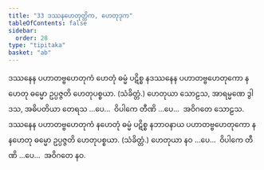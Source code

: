 ```yaml
---
title: "33 ဒဿနဟေတုတ္တိက, ဟေတုဒုက"
tableOfContents: false
sidebar:
  order: 28
type: "tipitaka"
basket: "ab"
---
```



<DynamicBreadcrumb />

<Division number="75">

<Paragraph number="199">
ဒဿနေန ပဟာတဗ္ဗဟေတုကံ ဟေတုံ ဓမ္မံ ပဋိစ္စ နဒဿနေန ပဟာတဗ္ဗဟေတုကော နဟေတု ဓမ္မော ဥပ္ပဇ္ဇတိ ဟေတုပစ္စယာ. (သံခိတ္တံ.) ဟေတုယာ သောဠသ, အာရမ္မဏေ ဒွါဒသ, အဓိပတိယာ တေရသ …ပေ…  ဝိပါကေ တီဏိ …ပေ…  အဝိဂတေ သောဠသ.
</Paragraph>

<Paragraph number="200">
ဒဿနေန ပဟာတဗ္ဗဟေတုကံ နဟေတုံ ဓမ္မံ ပဋိစ္စ နဘာဝနာယ ပဟာတဗ္ဗဟေတုကော နနဟေတု ဓမ္မော ဥပ္ပဇ္ဇတိ ဟေတုပစ္စယာ. (သံခိတ္တံ.) ဟေတုယာ နဝ …ပေ…  ဝိပါကေ တီဏိ …ပေ…  အဝိဂတေ နဝ.
</Paragraph>
</Division>